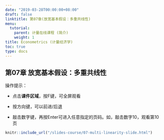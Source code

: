 ```yaml
---
date: "2019-03-28T00:00:00+08:00"
draft: false
linktitle: 第07章(放宽基本假设：多重共线性)
menu:
  tutorial:
    parent: 计量在线课程 (简介)
    weight: 1
title: Econometrics (计量经济学)
toc: true
type: docs
---
```


## 第07章 放宽基本假设：多重共线性

操作提示：


- 点击**课件区域**，按F键，可全屏观看

- 按方向键，可以前进/后退

- 敲击数字键，再按Enter可进入任意指定的页码。如，敲击数字10，观看第10页

```r
knitr::include_url("/slides-course/07-multi-linearity-slide.html")
```


